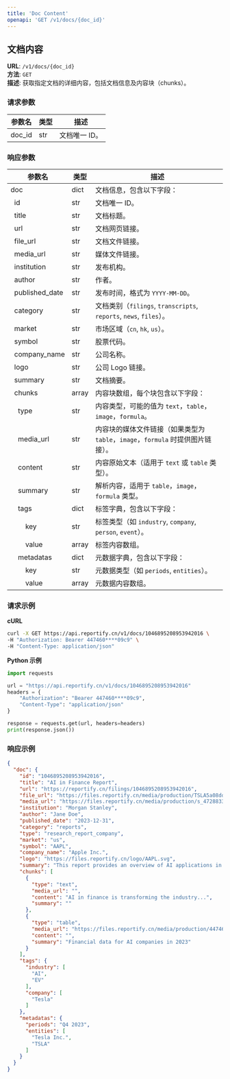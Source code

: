 ```yaml
---
title: 'Doc Content'
openapi: 'GET /v1/docs/{doc_id}'
---
```


## 文档内容

**URL**: `/v1/docs/{doc_id}`  
**方法**: `GET`  
**描述**: 获取指定文档的详细内容，包括文档信息及内容块（chunks）。

### 请求参数

| 参数名 | 类型 | 描述          |
|--------|------|---------------|
| doc_id | str  | 文档唯一 ID。 |

### 响应参数
| 参数名              | 类型    | 描述                                                           |
|------------------|-------|--------------------------------------------------------------|
| doc              | dict  | 文档信息，包含以下字段：                                                 |
| &nbsp;&nbsp;id             | str   | 文档唯一 ID。                                                     |
| &nbsp;&nbsp;title          | str   | 文档标题。                                                        |
| &nbsp;&nbsp;url            | str   | 文档网页链接。                                                      |
| &nbsp;&nbsp;file_url       | str   | 文档文件链接。                                                      |
| &nbsp;&nbsp;media_url      | str   | 媒体文件链接。                                                      |
| &nbsp;&nbsp;institution    | str   | 发布机构。                                                        |
| &nbsp;&nbsp;author         | str   | 作者。                                                          |
| &nbsp;&nbsp;published_date | str   | 发布时间，格式为 `YYYY-MM-DD`。                                       |
| &nbsp;&nbsp;category       | str   | 文档类别（`filings`, `transcripts`, `reports`, `news`, `files`）。 |
| &nbsp;&nbsp;market         | str   | 市场区域（`cn`, `hk`, `us`）。                                      |
| &nbsp;&nbsp;symbol         | str   | 股票代码。                                                        |
| &nbsp;&nbsp;company_name   | str   | 公司名称。                                                        |
| &nbsp;&nbsp;logo           | str   | 公司 Logo 链接。                                                  |
| &nbsp;&nbsp;summary        | str   | 文档摘要。                                                        |
| &nbsp;&nbsp;chunks         | array | 内容块数组，每个块包含以下字段：                                             |
| &nbsp;&nbsp;&nbsp;&nbsp;type         | str   | 内容类型，可能的值为 `text`，`table`，`image`，`formula`。                 |
| &nbsp;&nbsp;&nbsp;&nbsp;media_url    | str   | 内容块的媒体文件链接（如果类型为 `table`，`image`，`formula` 时提供图片链接）。         |
| &nbsp;&nbsp;&nbsp;&nbsp;content      | str   | 内容原始文本（适用于 `text` 或 `table` 类型）。                             |
| &nbsp;&nbsp;&nbsp;&nbsp;summary      | str   | 解析内容，适用于 `table`，`image`，`formula` 类型。                       |
| &nbsp;&nbsp;&nbsp;&nbsp;tags         | dict  | 标签字典，包含以下字段：                                                 |
| &nbsp;&nbsp;&nbsp;&nbsp;&nbsp;&nbsp;&nbsp;&nbsp;key        | str   | 标签类型（如 `industry`, `company`, `person`, `event`）。            |
| &nbsp;&nbsp;&nbsp;&nbsp;&nbsp;&nbsp;&nbsp;&nbsp;value      | array | 标签内容数组。                                                      |
| &nbsp;&nbsp;&nbsp;&nbsp;metadatas    | dict  | 元数据字典，包含以下字段：                                                |
| &nbsp;&nbsp;&nbsp;&nbsp;&nbsp;&nbsp;&nbsp;&nbsp;key        | str   | 元数据类型（如 `periods`, `entities`）。                               |
| &nbsp;&nbsp;&nbsp;&nbsp;&nbsp;&nbsp;&nbsp;&nbsp;value      | array | 元数据内容数组。                                                     |

### 请求示例

**cURL**
```bash
curl -X GET https://api.reportify.cn/v1/docs/1046895208953942016 \
-H "Authorization: Bearer 447460****09c9" \
-H "Content-Type: application/json"
```

**Python 示例**
```python
import requests

url = "https://api.reportify.cn/v1/docs/1046895208953942016"
headers = {
    "Authorization": "Bearer 447460****09c9",
    "Content-Type": "application/json"
}

response = requests.get(url, headers=headers)
print(response.json())
```

### 响应示例
```json
{
  "doc": {
    "id": "1046895208953942016",
    "title": "AI in Finance Report",
    "url": "https://reportify.cn/filings/1046895208953942016",
    "file_url": "https://files.reportify.cn/media/production/TSLA5a08ddfbb97bd6486fff7a3875e7fe28_20241024183012.pdf",
    "media_url": "https://files.reportify.cn/media/production/s_4728833_9e25b61b62960211e6040eb2b81b352c.mp3",
    "institution": "Morgan Stanley",
    "author": "Jane Doe",
    "published_date": "2023-12-31",
    "category": "reports",
    "type": "research_report_company",
    "market": "us",
    "symbol": "AAPL",
    "company_name": "Apple Inc.",
    "logo": "https://files.reportify.cn/logo/AAPL.svg",
    "summary": "This report provides an overview of AI applications in finance...",
    "chunks": [
      {
        "type": "text",
        "media_url": "",
        "content": "AI in finance is transforming the industry...",
        "summary": ""
      },
      {
        "type": "table",
        "media_url": "https://files.reportify.cn/media/production/447460783945158/520072899438150/605401659404358/element/4.jpg",
        "content": "",
        "summary": "Financial data for AI companies in 2023"
      }
    ],
    "tags": {
      "industry": [
        "AI",
        "EV"
      ],
      "company": [
        "Tesla"
      ]
    },
    "metadatas": {
      "periods": "Q4 2023",
      "entities": [
        "Tesla Inc.",
        "TSLA"
      ]
    }
  }
}
```

